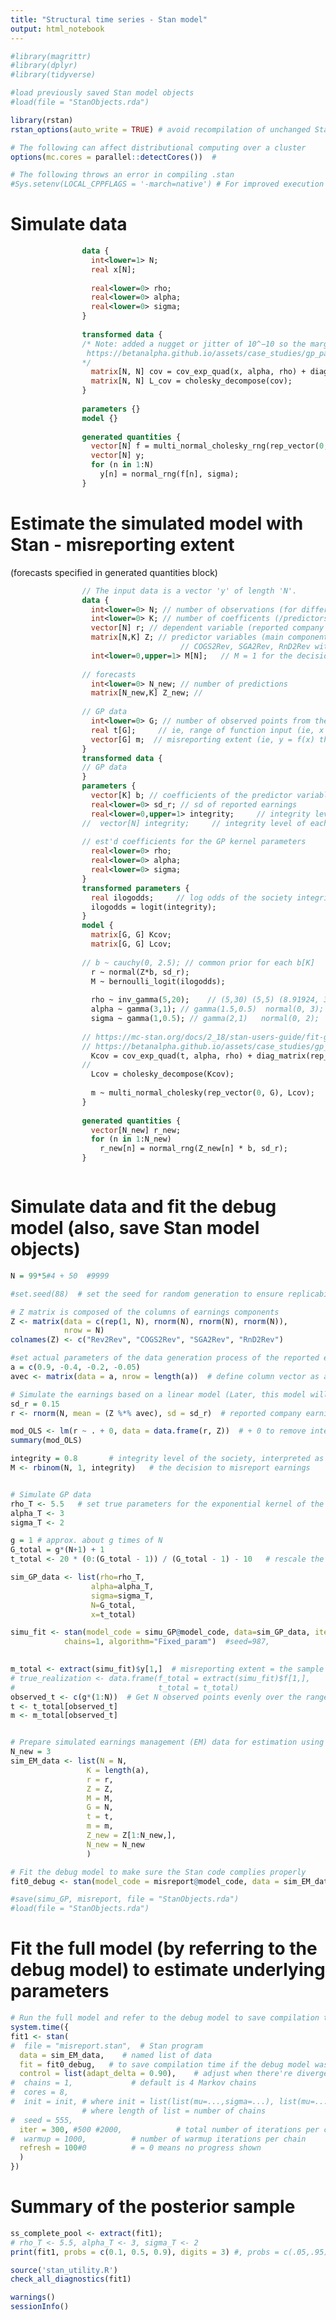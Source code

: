 ```yaml
---
title: "Structural time series - Stan model"
output: html_notebook
---
```


```r

#library(magrittr)
#library(dplyr)
#library(tidyverse)

#load previously saved Stan model objects
#load(file = "StanObjects.rda")

library(rstan)
rstan_options(auto_write = TRUE) # avoid recompilation of unchanged Stan programs

# The following can affect distributional computing over a cluster
options(mc.cores = parallel::detectCores())  # 

# The following throws an error in compiling .stan
#Sys.setenv(LOCAL_CPPFLAGS = '-march=native') # For improved execution time but can throw errors for some CPUs

```

# Simulate data
```stan
                data {
                  int<lower=1> N;
                  real x[N];
                
                  real<lower=0> rho;
                  real<lower=0> alpha;
                  real<lower=0> sigma;
                }
                
                transformed data {
                /* Note: added a nugget or jitter of 10^−10 so the marginal covariance matrix before computing its Cholesky decomposition in order to stabilize the numerical calculations. Often the nugget is taking to be square root of the floating point precision, which would be 10−8 for double precision calculations.
                 https://betanalpha.github.io/assets/case_studies/gp_part1/part1.html
                */
                  matrix[N, N] cov = cov_exp_quad(x, alpha, rho) + diag_matrix(rep_vector(1e-10, N));
                  matrix[N, N] L_cov = cholesky_decompose(cov);
                }
                
                parameters {}
                model {}
                
                generated quantities {
                  vector[N] f = multi_normal_cholesky_rng(rep_vector(0, N), L_cov);
                  vector[N] y;
                  for (n in 1:N)
                    y[n] = normal_rng(f[n], sigma);
                }
```


# Estimate the simulated model with Stan - misreporting extent 
  (forecasts specified in generated quantities block)
```stan

                // The input data is a vector 'y' of length 'N'.
                data {
                  int<lower=0> N; // number of observations (for different CEOs/firms)
                  int<lower=0> K; // number of coefficents (/predictors)
                  vector[N] r; // dependent variable (reported company earnings, scaled by Rev, total revenue)
                  matrix[N,K] Z; // predictor variables (main components of earnings, all scaled by Rev: 
                                      // COGS2Rev, SGA2Rev, RnD2Rev with Rev2Rev = unit vector as the intercept)
                  int<lower=0,upper=1> M[N];   // M = 1 for the decision to misreport; = 0 if report honestly  
                
                // forecasts  
                  int<lower=0> N_new; // number of predictions
                  matrix[N_new,K] Z_new; // 
                  
                // GP data
                  int<lower=0> G; // number of observed points from the realized GP function
                  real t[G];     // ie, range of function input (ie, x of f(x)) to the realized GP function f(x)
                  vector[G] m;  // misreporting extent (ie, y = f(x) the function value of the realized GP function)
                }
                transformed data {
                // GP data
                }
                parameters {
                  vector[K] b; // coefficients of the predictor variables
                  real<lower=0> sd_r; // sd of reported earnings
                  real<lower=0,upper=1> integrity;     // integrity level of the society affecting the decision to misreport or not
                //  vector[N] integrity;     // integrity level of each CEO affecting the decision to misreport or not
                
                // est'd coefficients for the GP kernel parameters
                  real<lower=0> rho;
                  real<lower=0> alpha;
                  real<lower=0> sigma;
                }
                transformed parameters {
                  real ilogodds;     // log odds of the society integrity level
                  ilogodds = logit(integrity);   
                }
                model {
                  matrix[G, G] Kcov;
                  matrix[G, G] Lcov;
                
                // b ~ cauchy(0, 2.5); // common prior for each b[K]
                  r ~ normal(Z*b, sd_r);
                  M ~ bernoulli_logit(ilogodds); 
                
                  rho ~ inv_gamma(5,20);    // (5,30) (5,5) (8.91924, 34.5805);                    rho_T = 5.5
                  alpha ~ gamma(3,1); // gamma(1.5,0.5)  normal(0, 3);     // (0, 2)  (0,1)    alpha_T = 3
                  sigma ~ gamma(1,0.5); // gamma(2,1)   normal(0, 2);     // (0, 1.5)  (0,1)  sigma_T = 2    
                
                // https://mc-stan.org/docs/2_18/stan-users-guide/fit-gp-section.html
                // https://betanalpha.github.io/assets/case_studies/gp_part3/part3.html
                  Kcov = cov_exp_quad(t, alpha, rho) + diag_matrix(rep_vector(square(sigma), G));
                //                                                                  ^
                  Lcov = cholesky_decompose(Kcov);
                
                  m ~ multi_normal_cholesky(rep_vector(0, G), Lcov);   // rep_vector(0, G) is the zero mean assumed for the GP
                }
                
                generated quantities {
                  vector[N_new] r_new;
                  for (n in 1:N_new)
                    r_new[n] = normal_rng(Z_new[n] * b, sd_r);
                }

```


```r

```


# Simulate data and fit the debug model (also, save Stan model objects) 
```r

N = 99*5#4 + 50  #9999

#set.seed(88)  # set the seed for random generation to ensure replicability

# Z matrix is composed of the columns of earnings components
Z <- matrix(data = c(rep(1, N), rnorm(N), rnorm(N), rnorm(N)), 
            nrow = N)
colnames(Z) <- c("Rev2Rev", "COGS2Rev", "SGA2Rev", "RnD2Rev")

#set actual parameters of the data generation process of the reported earnings (to total revenue ratio) 
a = c(0.9, -0.4, -0.2, -0.05)
avec <- matrix(data = a, nrow = length(a))  # define column vector as a matrix[N,1]

# Simulate the earnings based on a linear model (Later, this model will be estimated with observed data)
sd_r = 0.15
r <- rnorm(N, mean = (Z %*% avec), sd = sd_r)  # reported company earnings, scaled by Rev, total revenue)

mod_OLS <- lm(r ~ . + 0, data = data.frame(r, Z))  # + 0 to remove intercept as Rev2Rev is the unit vector for intercept
summary(mod_OLS)

integrity = 0.8       # integrity level of the society, interpreted as likelihood to behave opportunistically
M <- rbinom(N, 1, integrity)   # the decision to misreport earnings


# Simulate GP data
rho_T <- 5.5   # set true parameters for the exponential kernel of the GP
alpha_T <- 3
sigma_T <- 2

g = 1 # approx. about g times of N
G_total = g*(N+1) + 1
t_total <- 20 * (0:(G_total - 1)) / (G_total - 1) - 10   # rescale the range of z to [-10,10]

sim_GP_data <- list(rho=rho_T, 
                  alpha=alpha_T, 
                  sigma=sigma_T, 
                  N=G_total, 
                  x=t_total)

simu_fit <- stan(model_code = simu_GP@model_code, data=sim_GP_data, iter=1, 
            chains=1, algorithm="Fixed_param")  #seed=987,  
                      

m_total <- extract(simu_fit)$y[1,]  # misreporting extent = the sample y of from the true realization GP f
# true_realization <- data.frame(f_total = extract(simu_fit)$f[1,], 
#                                t_total = t_total)
observed_t <- c(g*(1:N))  # Get N observed points evenly over the range [-10,10]
t <- t_total[observed_t]     
m <- m_total[observed_t]


# Prepare simulated earnings management (EM) data for estimation using MCMC
N_new = 3
sim_EM_data <- list(N = N, 
                 K = length(a),
                 r = r, 
                 Z = Z,
                 M = M,
                 G = N,
                 t = t,
                 m = m,
                 Z_new = Z[1:N_new,],
                 N_new = N_new
                 )

# Fit the debug model to make sure the Stan code complies properly 
fit0_debug <- stan(model_code = misreport@model_code, data = sim_EM_data, iter = 10, chains = 1)

#save(simu_GP, misreport, file = "StanObjects.rda")
#load(file = "StanObjects.rda")
```

# Fit the full model (by referring to the debug model) to estimate underlying parameters
```r

# Run the full model and refer to the debug model to save compilation time 
system.time({
fit1 <- stan( 
#  file = "misreport.stan",  # Stan program
  data = sim_EM_data,    # named list of data
  fit = fit0_debug,   # to save compilation time if the debug model was run
  control = list(adapt_delta = 0.90),    # adjust when there're divergent transitions after warmup
#  chains = 1,             # default is 4 Markov chains
#  cores = 8,
#  init = init, # where init = list(list(mu=...,sigma=...), list(mu=..., sigma=...), ...) 
                # where length of list = number of chains
#  seed = 555,
  iter = 300, #500 #2000,            # total number of iterations per chain
#  warmup = 1000,          # number of warmup iterations per chain
  refresh = 100#0          # = 0 means no progress shown
  )
})

```

# Summary of the posterior sample 
```r

ss_complete_pool <- extract(fit1);
# rho_T <- 5.5, alpha_T <- 3, sigma_T <- 2
print(fit1, probs = c(0.1, 0.5, 0.9), digits = 3) #, probs = c(.05,.95))

source('stan_utility.R')
check_all_diagnostics(fit1)

```

```r
warnings()
sessionInfo()
```



